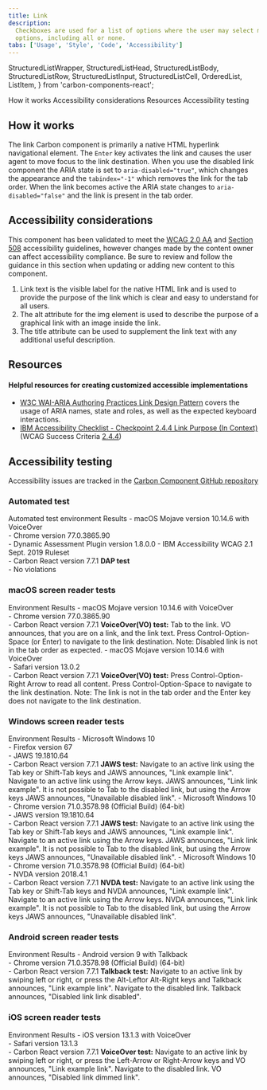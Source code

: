 ```yaml
---
title: Link
description:
  Checkboxes are used for a list of options where the user may select multiple
  options, including all or none.
tabs: ['Usage', 'Style', 'Code', 'Accessibility']
---
```


  StructuredListWrapper,
  StructuredListHead,
  StructuredListBody,
  StructuredListRow,
  StructuredListInput,
  StructuredListCell,
  OrderedList,
  ListItem,
} from 'carbon-components-react';

<AnchorLinks>
  <AnchorLink>How it works</AnchorLink>
  <AnchorLink>Accessibility considerations</AnchorLink>
  <AnchorLink>Resources</AnchorLink>
  <AnchorLink>Accessibility testing</AnchorLink>
</AnchorLinks>

## How it works

The link Carbon component is primarily a native HTML hyperlink navigational
element. The `Enter` key activates the link and causes the user agent to move
focus to the link destination. When you use the disabled link component the ARIA
state is set to `aria-disabled="true"`, which changes the appearance and the
`tabindex="-1"` which removes the link for the tab order. When the link becomes
active the ARIA state changes to `aria-disabled="false"` and the link is present
in the tab order.

## Accessibility considerations

This component has been validated to meet the
[WCAG 2.0 AA](https://www.w3.org/TR/WCAG20/) and
[Section 508](http://www.section508.gov/) accessibility guidelines, however
changes made by the content owner can affect accessibility compliance. Be sure
to review and follow the guidance in this section when updating or adding new
content to this component.

1. Link text is the visible label for the native HTML link and is used to
   provide the purpose of the link which is clear and easy to understand for all
   users.
2. The alt attribute for the img element is used to describe the purpose of a
   graphical link with an image inside the link.
3. The title attribute can be used to supplement the link text with any
   additional useful description.

## Resources

#### Helpful resources for creating customized accessible implementations

- [W3C WAI-ARIA Authoring Practices Link Design Pattern](https://www.w3.org/TR/wai-aria-practices/#link)
  covers the usage of ARIA names, state and roles, as well as the expected
  keyboard interactions.
- [IBM Accessibility Checklist - Checkpoint 2.4.4 Link Purpose (In Context)](https://www.ibm.com/able/requirements/requirements/#2_4_4)(WCAG
  Success Criteria
  [2.4.4](https://www.w3.org/TR/UNDERSTANDING-WCAG20/navigation-mechanisms-refs.html))

## Accessibility testing

Accessibility issues are tracked in the
[Carbon Component GitHub repository](https://github.com/carbon-design-system/carbon/milestones)

### Automated test

<Row>
  <Column noGutterSm>
    <StructuredListWrapper>
      <StructuredListHead>
        <StructuredListRow head>
          <StructuredListCell head>
            Automated test environment
          </StructuredListCell>
          <StructuredListCell head>Results</StructuredListCell>
        </StructuredListRow>
      </StructuredListHead>
      <StructuredListBody>
        <StructuredListRow>
          <StructuredListCell>
            - macOS Mojave version 10.14.6 with VoiceOver
            <br />
            - Chrome version 77.0.3865.90
            <br />
            - Dynamic Assessment Plugin version 1.8.0.0 - IBM Accessibility WCAG
            2.1 Sept. 2019 Ruleset
            <br />- Carbon React version 7.7.1
          </StructuredListCell>
          <StructuredListCell>
            <strong>DAP test</strong>
            <br />- No violations
          </StructuredListCell>
        </StructuredListRow>
      </StructuredListBody>
    </StructuredListWrapper>
  </Column>
</Row>

### macOS screen reader tests

<Row>
  <Column noGutterSm>
    <StructuredListWrapper>
      <StructuredListHead>
        <StructuredListRow head>
          <StructuredListCell head>Environment </StructuredListCell>
          <StructuredListCell head>Results</StructuredListCell>
        </StructuredListRow>
      </StructuredListHead>
      <StructuredListBody>
        <StructuredListRow>
          <StructuredListCell>
            - macOS Mojave version 10.14.6 with VoiceOver
            <br />
            - Chrome version 77.0.3865.90
            <br />- Carbon React version 7.7.1
          </StructuredListCell>
          <StructuredListCell>
            <strong>VoiceOver(VO) test:</strong>
            <OrderedList>
              <ListItem>
                Tab to the link. VO announces, that you are on a link, and the
                link text.
              </ListItem>
              <ListItem>
                Press Control-Option-Space (or Enter) to navigate to the link
                destination.
              </ListItem>
              <ListItem>
                Note: Disabled link is not in the tab order as expected.
              </ListItem>
            </OrderedList>
          </StructuredListCell>
        </StructuredListRow>
        <StructuredListRow>
          <StructuredListCell>
            - macOS Mojave version 10.14.6 with VoiceOver
            <br />
            - Safari version 13.0.2
            <br />- Carbon React version 7.7.1
          </StructuredListCell>
          <StructuredListCell>
            <strong>VoiceOver(VO) test:</strong>
            <OrderedList>
              <ListItem>
                Press Control-Option-Right Arrow to read all content.
              </ListItem>
              <ListItem>
                Press Control-Option-Space to navigate to the link destination.
              </ListItem>
              <ListItem>
                Note: The link is not in the tab order and the Enter key does
                not navigate to the link destination.
              </ListItem>
            </OrderedList>
          </StructuredListCell>
        </StructuredListRow>
      </StructuredListBody>
    </StructuredListWrapper>
  </Column>
</Row>

### Windows screen reader tests

<Row>
  <Column noGutterSm>
    <StructuredListWrapper>
      <StructuredListHead>
        <StructuredListRow head>
          <StructuredListCell head>Environment</StructuredListCell>
          <StructuredListCell head>Results</StructuredListCell>
        </StructuredListRow>
      </StructuredListHead>
      <StructuredListBody>
        <StructuredListRow>
          <StructuredListCell>
            - Microsoft Windows 10
            <br />
            - Firefox version 67
            <br />
            - JAWS 19.1810.64
            <br />- Carbon React version 7.7.1
          </StructuredListCell>
          <StructuredListCell>
            <strong>JAWS test:</strong>
            <OrderedList>
              <ListItem>
                Navigate to an active link using the Tab key or Shift-Tab keys
                and JAWS announces, "Link example link".
              </ListItem>
              <ListItem>
                Navigate to an active link using the Arrow keys. JAWS announces,
                "Link link example".
              </ListItem>
              <ListItem>
                It is not possible to Tab to the disabled link, but using the
                Arrow keys JAWS announces, "Unavailable disabled link".
              </ListItem>
            </OrderedList>
          </StructuredListCell>
        </StructuredListRow>
        <StructuredListRow>
          <StructuredListCell>
            - Microsoft Windows 10
            <br />
            - Chrome version 71.0.3578.98 (Official Build) (64-bit)
            <br />
            - JAWS version 19.1810.64
            <br />- Carbon React version 7.7.1
          </StructuredListCell>
          <StructuredListCell>
            <strong>JAWS test:</strong>
            <OrderedList>
              <ListItem>
                Navigate to an active link using the Tab key or Shift-Tab keys
                and JAWS announces, "Link example link".
              </ListItem>
              <ListItem>
                Navigate to an active link using the Arrow keys. JAWS announces,
                "Link link example".
              </ListItem>
              <ListItem>
                It is not possible to Tab to the disabled link, but using the
                Arrow keys JAWS announces, "Unavailable disabled link".
              </ListItem>
            </OrderedList>
          </StructuredListCell>
        </StructuredListRow>
        <StructuredListRow>
          <StructuredListCell>
            - Microsoft Windows 10
            <br />
            - Chrome version 71.0.3578.98 (Official Build) (64-bit)
            <br />
            - NVDA version 2018.4.1
            <br />- Carbon React version 7.7.1
          </StructuredListCell>
          <StructuredListCell>
            <strong>NVDA test:</strong>
            <OrderedList>
              <ListItem>
                Navigate to an active link using the Tab key or Shift-Tab keys
                and NVDA announces, "Link example link".
              </ListItem>
              <ListItem>
                Navigate to an active link using the Arrow keys. NVDA announces,
                "Link link example".
              </ListItem>
              <ListItem>
                It is not possible to Tab to the disabled link, but using the
                Arrow keys JAWS announces, "Unavailable disabled link".
              </ListItem>
            </OrderedList>
          </StructuredListCell>
        </StructuredListRow>
      </StructuredListBody>
    </StructuredListWrapper>
  </Column>
</Row>

### Android screen reader tests

<Row>
  <Column noGutterSm>
    <StructuredListWrapper>
      <StructuredListHead>
        <StructuredListRow head>
          <StructuredListCell head>Environment </StructuredListCell>
          <StructuredListCell head>Results</StructuredListCell>
        </StructuredListRow>
      </StructuredListHead>
      <StructuredListBody>
        <StructuredListRow>
          <StructuredListCell>
            - Android version 9 with Talkback
            <br />
            - Chrome version 71.0.3578.98 (Official Build) (64-bit)
            <br />- Carbon React version 7.7.1
          </StructuredListCell>
          <StructuredListCell>
            <strong>Talkback test:</strong>
            <OrderedList>
              <ListItem>
                Navigate to an active link by swiping left or right, or press
                the Alt-Leftor Alt-Right keys and Talkback announces, "Link
                example link".
              </ListItem>
              <ListItem>
                Navigate to the disabled link. Talkback announces, "Disabled
                link link disabled".
              </ListItem>
            </OrderedList>
          </StructuredListCell>
        </StructuredListRow>
      </StructuredListBody>
    </StructuredListWrapper>
  </Column>
</Row>

### iOS screen reader tests

<Row>
  <Column noGutterSm>
    <StructuredListWrapper>
      <StructuredListRow head>
        <StructuredListCell head>Environment </StructuredListCell>
        <StructuredListCell head>Results</StructuredListCell>
      </StructuredListRow>
      <StructuredListBody>
        <StructuredListRow>
          <StructuredListCell>
            - iOS version 13.1.3 with VoiceOver
            <br />
            - Safari version 13.1.3
            <br />- Carbon React version 7.7.1
          </StructuredListCell>
          <StructuredListCell>
            <strong>VoiceOver test:</strong>
            <OrderedList>
              <ListItem>
                Navigate to an active link by swiping left or right, or press
                the Left-Arrow or Right-Arrow keys and VO announces, "Link
                example link".
              </ListItem>
              <ListItem>
                Navigate to the disabled link. VO announces, "Disabled link
                dimmed link".
              </ListItem>
            </OrderedList>
          </StructuredListCell>
        </StructuredListRow>
      </StructuredListBody>
    </StructuredListWrapper>
  </Column>
</Row>
